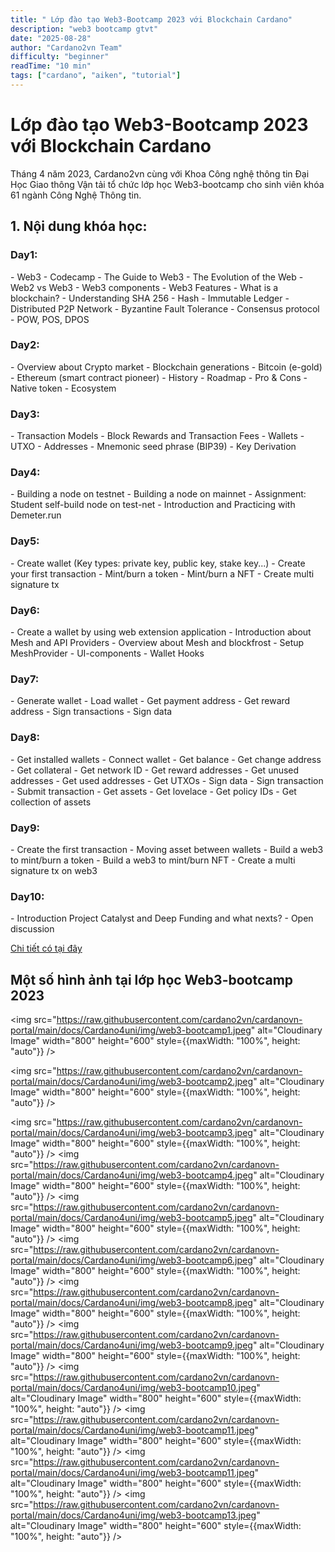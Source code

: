 ```yaml
---
title: " Lớp đào tạo Web3-Bootcamp 2023 với Blockchain Cardano"
description: "web3 bootcamp gtvt"
date: "2025-08-28"
author: "Cardano2vn Team"
difficulty: "beginner"
readTime: "10 min"
tags: ["cardano", "aiken", "tutorial"]
---
```


# Lớp đào tạo Web3-Bootcamp 2023 với Blockchain Cardano

Tháng 4 năm 2023, Cardano2vn cùng với Khoa Công nghệ thông tin Đại Học Giao thông Vận tải tổ chức lớp học Web3-bootcamp cho sinh viên khóa 61 ngành Công Nghệ Thông tin.

## 1. Nội dung khóa học:

### Day1:

<Accordions type="multiple">
  <Accordion title="Introduction to the course">
    - Web3 - Codecamp  
    - The Guide to Web3  
    - The Evolution of the Web  
    - Web2 vs Web3  
    - Web3 components  
    - Web3 Features  
  </Accordion>

  <Accordion title="Overview about Blockchain">
    - What is a blockchain?  
    - Understanding SHA 256 - Hash  
    - Immutable Ledger  
    - Distributed P2P Network  
  </Accordion>

  <Accordion title="Consensus">
    - Byzantine Fault Tolerance  
    - Consensus protocol  
    - POW, POS, DPOS  
  </Accordion>
</Accordions>


### Day2:

<Accordions type="multiple">
  <Accordion title="Crypto currencies">
    - Overview about Crypto market  
    - Blockchain generations  
    - Bitcoin (e-gold)  
    - Ethereum (smart contract pioneer)  
  </Accordion>

  <Accordion title="Cardano Blockchain">
    - History  
    - Roadmap  
    - Pro & Cons  
    - Native token  
    - Ecosystem  
  </Accordion>
</Accordions>


### Day3:

<Accordions type="multiple">
  <Accordion title="Blockchain Components and Structure">
    - Transaction Models  
    - Block Rewards and Transaction Fees  
    - Wallets  
    - UTXO  
    - Addresses  
    - Mnemonic seed phrase (BIP39)  
    - Key Derivation  
  </Accordion>
</Accordions>


### Day4:

<Accordions type="multiple">
  <Accordion title="Building Cardano node">
    - Building a node on testnet  
    - Building a node on mainnet  
    - Assignment: Student self-build node on test-net  
    - Introduction and Practicing with Demeter.run  
  </Accordion>
</Accordions>


### Day5:

<Accordions type="multiple">
  <Accordion title="Working with Cardano-cli">
    - Create wallet (Key types: private key, public key, stake key...)  
    - Create your first transaction  
    - Mint/burn a token  
    - Mint/burn a NFT  
    - Create multi signature tx  
  </Accordion>
</Accordions>


### Day6:

<Accordions type="multiple">
  <Accordion title="Working with Mesh">
    - Create a wallet by using web extension application  
    - Introduction about Mesh and API Providers  
    - Overview about Mesh and blockfrost  
  </Accordion>

  <Accordion title="Mesh functions interact with Blockchain">
    - Setup MeshProvider  
    - UI-components  
    - Wallet Hooks  
  </Accordion>
</Accordions>


### Day7:

<Accordions type="multiple">
  <Accordion title="App Wallet">
    - Generate wallet  
    - Load wallet  
    - Get payment address  
    - Get reward address  
    - Sign transactions  
    - Sign data  
  </Accordion>
</Accordions>


### Day8:

<Accordions type="multiple">
  <Accordion title="Browser Wallet">
    - Get installed wallets  
    - Connect wallet  
    - Get balance  
    - Get change address  
    - Get collateral  
    - Get network ID  
    - Get reward addresses  
    - Get unused addresses  
    - Get used addresses  
    - Get UTXOs  
    - Sign data  
    - Sign transaction  
    - Submit transaction  
    - Get assets  
    - Get lovelace  
    - Get policy IDs  
    - Get collection of assets  
  </Accordion>
</Accordions>


### Day9:

<Accordions type="multiple">
  <Accordion title="Develop your first Web3 App">
    - Create the first transaction  
    - Moving asset between wallets  
    - Build a web3 to mint/burn a token  
    - Build a web3 to mint/burn NFT  
    - Create a multi signature tx on web3  
  </Accordion>
</Accordions>


### Day10:

<Accordions type="multiple">
  <Accordion title="Khởi nghiệp với Blockchain">
    - Introduction Project Catalyst and Deep Funding and what nexts?  
    - Open discussion  
  </Accordion>
</Accordions>

[Chi tiết có tại đây](https://forum.cardano.org/t/web3-bootcamp-s-ki-n-cho-sinh-vien-va-c-ng-d-ng/117201)

## Một số hình ảnh tại lớp học Web3-bootcamp 2023

<img src="https://raw.githubusercontent.com/cardano2vn/cardanovn-portal/main/docs/Cardano4uni/img/web3-bootcamp1.jpeg" alt="Cloudinary Image" width="800" height="600" style={{maxWidth: "100%", height: "auto"}} />

<img src="https://raw.githubusercontent.com/cardano2vn/cardanovn-portal/main/docs/Cardano4uni/img/web3-bootcamp2.jpeg" alt="Cloudinary Image" width="800" height="600" style={{maxWidth: "100%", height: "auto"}} />

<img src="https://raw.githubusercontent.com/cardano2vn/cardanovn-portal/main/docs/Cardano4uni/img/web3-bootcamp3.jpeg" alt="Cloudinary Image" width="800" height="600" style={{maxWidth: "100%", height: "auto"}} />
<img src="https://raw.githubusercontent.com/cardano2vn/cardanovn-portal/main/docs/Cardano4uni/img/web3-bootcamp4.jpeg" alt="Cloudinary Image" width="800" height="600" style={{maxWidth: "100%", height: "auto"}} />
<img src="https://raw.githubusercontent.com/cardano2vn/cardanovn-portal/main/docs/Cardano4uni/img/web3-bootcamp5.jpeg" alt="Cloudinary Image" width="800" height="600" style={{maxWidth: "100%", height: "auto"}} />
<img src="https://raw.githubusercontent.com/cardano2vn/cardanovn-portal/main/docs/Cardano4uni/img/web3-bootcamp6.jpeg" alt="Cloudinary Image" width="800" height="600" style={{maxWidth: "100%", height: "auto"}} />
<img src="https://raw.githubusercontent.com/cardano2vn/cardanovn-portal/main/docs/Cardano4uni/img/web3-bootcamp8.jpeg" alt="Cloudinary Image" width="800" height="600" style={{maxWidth: "100%", height: "auto"}} />
<img src="https://raw.githubusercontent.com/cardano2vn/cardanovn-portal/main/docs/Cardano4uni/img/web3-bootcamp9.jpeg" alt="Cloudinary Image" width="800" height="600" style={{maxWidth: "100%", height: "auto"}} />
<img src="https://raw.githubusercontent.com/cardano2vn/cardanovn-portal/main/docs/Cardano4uni/img/web3-bootcamp10.jpeg" alt="Cloudinary Image" width="800" height="600" style={{maxWidth: "100%", height: "auto"}} />
<img src="https://raw.githubusercontent.com/cardano2vn/cardanovn-portal/main/docs/Cardano4uni/img/web3-bootcamp11.jpeg" alt="Cloudinary Image" width="800" height="600" style={{maxWidth: "100%", height: "auto"}} />
<img src="https://raw.githubusercontent.com/cardano2vn/cardanovn-portal/main/docs/Cardano4uni/img/web3-bootcamp11.jpeg" alt="Cloudinary Image" width="800" height="600" style={{maxWidth: "100%", height: "auto"}} />
<img src="https://raw.githubusercontent.com/cardano2vn/cardanovn-portal/main/docs/Cardano4uni/img/web3-bootcamp13.jpeg" alt="Cloudinary Image" width="800" height="600" style={{maxWidth: "100%", height: "auto"}} />
